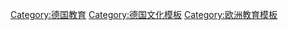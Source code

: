 [[Category:德国教育|Category:德国教育]]
[[Category:德国文化模板|Category:德国文化模板]]
[[Category:欧洲教育模板|Category:欧洲教育模板]]